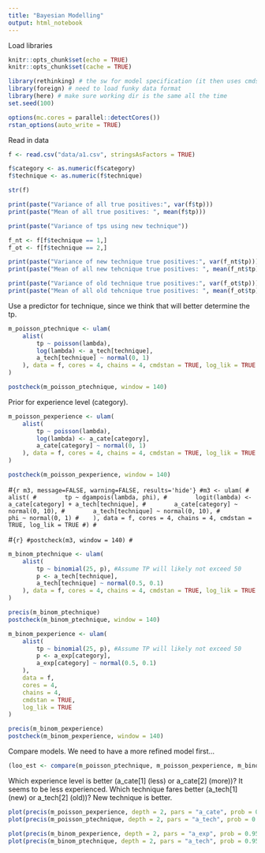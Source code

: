 ```yaml
---
title: "Bayesian Modelling"
output: html_notebook
---
```

Load libraries

```r
knitr::opts_chunk$set(echo = TRUE)
knitr::opts_chunk$set(cache = TRUE)

library(rethinking) # the sw for model specification (it then uses cmdstan)
library(foreign) # need to load funky data format
library(here) # make sure working dir is the same all the time
set.seed(100)

options(mc.cores = parallel::detectCores())
rstan_options(auto_write = TRUE)
```

Read in data

```r
f <- read.csv("data/a1.csv", stringsAsFactors = TRUE)

f$category <- as.numeric(f$category)
f$technique <- as.numeric(f$technique)

str(f)
```

```r
print(paste("Variance of all true positives:", var(f$tp)))
print(paste("Mean of all true positives: ", mean(f$tp)))

print(paste("Variance of tps using new technique"))

f_nt <- f[f$technique == 1,]
f_ot <- f[f$technique == 2,]

print(paste("Variance of new technique true positives:", var(f_nt$tp)))
print(paste("Mean of all new tehcnique true positives: ", mean(f_nt$tp)))

print(paste("Variance of old technique true positives:", var(f_ot$tp)))
print(paste("Mean of all old tehcnique true positives: ", mean(f_ot$tp)))
```

Use a predictor for technique, since we think that will better determine the tp.

```r
m_poisson_ptechnique <- ulam(
    alist(
        tp ~ poisson(lambda),
        log(lambda) <- a_tech[technique],
        a_tech[technique] ~ normal(0, 1)
    ), data = f, cores = 4, chains = 4, cmdstan = TRUE, log_lik = TRUE
)
```
```r
postcheck(m_poisson_ptechnique, window = 140)
```

Prior for experience level (category).

```r
m_poisson_pexperience <- ulam(
    alist(
        tp ~ poisson(lambda),
        log(lambda) <- a_cate[category],
        a_cate[category] ~ normal(0, 1)
    ), data = f, cores = 4, chains = 4, cmdstan = TRUE, log_lik = TRUE
)
```


```r
postcheck(m_poisson_pexperience, window = 140)
```

#```{r m3, message=FALSE, warning=FALSE, results='hide'}
#m3 <- ulam(
#    alist(
#        tp ~ dgampois(lambda, phi),
#        logit(lambda) <- a_cate[category] + a_tech[technique],
#        a_cate[category] ~ normal(0, 10),
#        a_tech[technique] ~ normal(0, 10),
#        phi ~ normal(0, 1)
#    ), data = f, cores = 4, chains = 4, cmdstan = TRUE, log_lik = TRUE
#)
#```

#```{r}
#postcheck(m3, window = 140)
#```

```r
m_binom_ptechnique <- ulam(
    alist(
        tp ~ binomial(25, p), #Assume TP will likely not exceed 50 
        p <- a_tech[technique],
        a_tech[technique] ~ normal(0.5, 0.1)
    ), data = f, cores = 4, chains = 4, cmdstan = TRUE, log_lik = TRUE
)
```

```r
precis(m_binom_ptechnique)
postcheck(m_binom_ptechnique, window = 140)
```

```r
m_binom_pexperience <- ulam(
    alist(
        tp ~ binomial(25, p), #Assume TP will likely not exceed 50
        p <- a_exp[category],
        a_exp[category] ~ normal(0.5, 0.1)
    ), 
    data = f, 
    cores = 4, 
    chains = 4, 
    cmdstan = TRUE, 
    log_lik = TRUE
)
```

```R
precis(m_binom_pexperience)
postcheck(m_binom_pexperience, window = 140)
```



Compare models. We need to have a more refined model first...
```r
(loo_est <- compare(m_poisson_ptechnique, m_poisson_pexperience, m_binom_ptechnique, m_binom_pexperience, func=LOO))
```

Which experience level is better (a_cate[1] (less) or a_cate[2] (more))? It seems to be less experienced.
Which technique fares better (a_tech[1] (new) or a_tech[2] (old))? New technique is better.

```r
plot(precis(m_poisson_pexperience, depth = 2, pars = "a_cate", prob = 0.95))
plot(precis(m_poisson_ptechnique, depth = 2, pars = "a_tech", prob = 0.95))

plot(precis(m_binom_pexperience, depth = 2, pars = "a_exp", prob = 0.95))
plot(precis(m_binom_ptechnique, depth = 2, pars = "a_tech", prob = 0.95))
```
